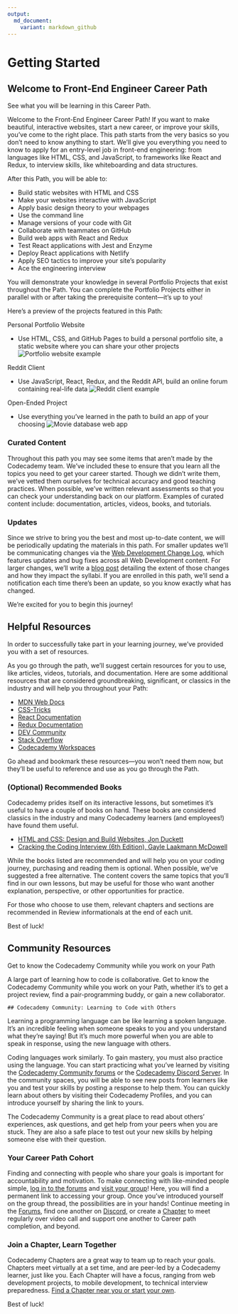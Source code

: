 ```yaml
---
output:
  md_document:
    variant: markdown_github
---
```


# Getting Started

## Welcome to Front-End Engineer Career Path

<div class="gamut-1ag67m1-FlexBox e1tc6bzh0"><p class="gamut-1xdcsrc-Text e8i0p5k0"><span data-testid="markdown" class="markdown__1eeYJ4WPKUcvX_LDDGJR12">See what you will be learning in this Career Path.</span></p><div class="gamut-unqu21-Box-ArticleContentContainer e1xfx7rd1"><div data-testid="markdown" class="spacing-loose__3_R8mSIQ2cspwhDGkCOXTu markdown__1eeYJ4WPKUcvX_LDDGJR12 darkTheme__2i0sjr_RjoITRh35Ld2GzM gamut-gk1onf-ArticleMarkdown e1xfx7rd0"><p class="p__1qg33Igem5pAgn4kPMirjw">Welcome to the Front-End Engineer Career Path! If you want to make beautiful, interactive websites, start a new career, or improve your skills, you’ve come to the right place. This path starts from the very basics so you don’t need to know anything to start. We’ll give you everything you need to know to apply for an entry-level job in front-end engineering: from languages like HTML, CSS, and JavaScript, to frameworks like React and Redux, to interview skills, like whiteboarding and data structures.</p>
<p class="p__1qg33Igem5pAgn4kPMirjw">After this Path, you will be able to:</p>
<ul class="ul__11icM1EC_0uPj3OY0Skp4r">
<li class="li__1KqBjwbWA3ze6V0BvXq9Rx">Build static websites with HTML and CSS</li>
<li class="li__1KqBjwbWA3ze6V0BvXq9Rx">Make your websites interactive with JavaScript</li>
<li class="li__1KqBjwbWA3ze6V0BvXq9Rx">Apply basic design theory to your webpages</li>
<li class="li__1KqBjwbWA3ze6V0BvXq9Rx">Use the command line</li>
<li class="li__1KqBjwbWA3ze6V0BvXq9Rx">Manage versions of your code with Git</li>
<li class="li__1KqBjwbWA3ze6V0BvXq9Rx">Collaborate with teammates on GitHub</li>
<li class="li__1KqBjwbWA3ze6V0BvXq9Rx">Build web apps with React and Redux</li>
<li class="li__1KqBjwbWA3ze6V0BvXq9Rx">Test React applications with Jest and Enzyme</li>
<li class="li__1KqBjwbWA3ze6V0BvXq9Rx">Deploy React applications with Netlify</li>
<li class="li__1KqBjwbWA3ze6V0BvXq9Rx">Apply SEO tactics to improve your site’s popularity</li>
<li class="li__1KqBjwbWA3ze6V0BvXq9Rx">Ace the engineering interview </li>
</ul>
<p class="p__1qg33Igem5pAgn4kPMirjw">You will demonstrate your knowledge in several Portfolio Projects that exist throughout the Path. You can complete the Portfolio Projects either in parallel with or after taking the prerequisite content—it’s up to you! </p>
<p class="p__1qg33Igem5pAgn4kPMirjw">Here’s a preview of the projects featured in this Path:</p>
<p class="p__1qg33Igem5pAgn4kPMirjw">Personal Portfolio Website</p>
<ul class="ul__11icM1EC_0uPj3OY0Skp4r">
<li class="li__1KqBjwbWA3ze6V0BvXq9Rx">Use HTML, CSS, and GitHub Pages to build a personal portfolio site, a static website where you can share your other projects
<img src="https://static-assets.codecademy.com/Paths/front-end-career-path/personal-portfolio-website/personal-portfolio-website-screenshot.png" alt="Portfolio website example" class="img__1JGFO2nlisObc3KeOSGPRp"></li>
</ul>
<p class="p__1qg33Igem5pAgn4kPMirjw">Reddit Client</p>
<ul class="ul__11icM1EC_0uPj3OY0Skp4r">
<li class="li__1KqBjwbWA3ze6V0BvXq9Rx">Use JavaScript, React, Redux, and the Reddit API, build an online forum containing real-life data
<img src="https://static-assets.codecademy.com/Paths/front-end-career-path/reddit-client/reddit-client-loading-slow.gif" alt="Reddit client example" class="img__1JGFO2nlisObc3KeOSGPRp"></li>
</ul>
<p class="p__1qg33Igem5pAgn4kPMirjw">Open-Ended Project</p>
<ul class="ul__11icM1EC_0uPj3OY0Skp4r">
<li class="li__1KqBjwbWA3ze6V0BvXq9Rx">Use everything you’ve learned in the path to build an app of your choosing
<img src="https://static-assets.codecademy.com/Paths/front-end-career-path/open-ended-project/movie-database-screenshot.png" alt="Movie database web app" class="img__1JGFO2nlisObc3KeOSGPRp"></li>
</ul>

### Curated Content

<p class="p__1qg33Igem5pAgn4kPMirjw">Throughout this path you may see some items that aren’t made by the Codecademy team.  We’ve included these to ensure that you learn all the topics you need to get your career started. Though we didn’t write them, we’ve vetted them ourselves for technical accuracy and good teaching practices. When possible, we’ve written relevant assessments so that you can check your understanding back on our platform. Examples of curated content include: documentation, articles, videos, books, and tutorials. </p>

### Updates

<p class="p__1qg33Igem5pAgn4kPMirjw">Since we strive to bring you the best and most up-to-date content, we will be periodically updating the materials in this path. For smaller updates we’ll be communicating changes via the <a target="_blank" class="e14vpv2g1 gamut-xro1w8-ResetElement-Anchor-AnchorBase e1bhhzie0" href="https://www.codecademy.com/articles/change-log-web-development">Web Development Change Log</a>, which features updates and bug fixes across all Web Development content. For larger changes, we’ll write a <a target="_blank" rel="noopener" class="e14vpv2g1 gamut-xro1w8-ResetElement-Anchor-AnchorBase e1bhhzie0" href="https://news.codecademy.com/tag/updates/">blog post</a> detailing the extent of those changes and how they impact the syllabi. If you are enrolled in this path, we’ll send a notification each time there’s been an update, so you know exactly what has changed. </p>
<p class="p__1qg33Igem5pAgn4kPMirjw">We’re excited for you to begin this journey!</p>
</div></div></div>

## Helpful Resources


<div class="gamut-1ag67m1-FlexBox e1tc6bzh0"><p class="gamut-1xdcsrc-Text e8i0p5k0"><span data-testid="markdown" class="markdown__1eeYJ4WPKUcvX_LDDGJR12">In order to successfully take part in your learning journey, we’ve provided you with a set of resources.</span></p><div class="gamut-unqu21-Box-ArticleContentContainer e1xfx7rd1"><div data-testid="markdown" class="spacing-loose__3_R8mSIQ2cspwhDGkCOXTu markdown__1eeYJ4WPKUcvX_LDDGJR12 darkTheme__2i0sjr_RjoITRh35Ld2GzM gamut-gk1onf-ArticleMarkdown e1xfx7rd0"><p class="p__1qg33Igem5pAgn4kPMirjw">As you go through the path, we’ll suggest certain resources for you to use, like articles, videos, tutorials, and documentation. Here are some additional resources that are considered groundbreaking, significant, or classics in the industry and will help you throughout your Path:</p>
<ul class="ul__11icM1EC_0uPj3OY0Skp4r">
<li class="li__1KqBjwbWA3ze6V0BvXq9Rx"><a target="_blank" rel="noopener" class="e14vpv2g1 gamut-xro1w8-ResetElement-Anchor-AnchorBase e1bhhzie0" href="https://developer.mozilla.org/">MDN Web Docs</a></li>
<li class="li__1KqBjwbWA3ze6V0BvXq9Rx"><a target="_blank" rel="noopener" class="e14vpv2g1 gamut-xro1w8-ResetElement-Anchor-AnchorBase e1bhhzie0" href="https://css-tricks.com/">CSS-Tricks</a></li>
<li class="li__1KqBjwbWA3ze6V0BvXq9Rx"><a target="_blank" rel="noopener" class="e14vpv2g1 gamut-xro1w8-ResetElement-Anchor-AnchorBase e1bhhzie0" href="https://reactjs.org/">React Documentation</a></li>
<li class="li__1KqBjwbWA3ze6V0BvXq9Rx"><a target="_blank" rel="noopener" class="e14vpv2g1 gamut-xro1w8-ResetElement-Anchor-AnchorBase e1bhhzie0" href="https://redux.js.org/">Redux Documentation</a></li>
<li class="li__1KqBjwbWA3ze6V0BvXq9Rx"><a target="_blank" rel="noopener" class="e14vpv2g1 gamut-xro1w8-ResetElement-Anchor-AnchorBase e1bhhzie0" href="https://dev.to/">DEV Community</a></li>
<li class="li__1KqBjwbWA3ze6V0BvXq9Rx"><a target="_blank" rel="noopener" class="e14vpv2g1 gamut-xro1w8-ResetElement-Anchor-AnchorBase e1bhhzie0" href="https://stackoverflow.com/">Stack Overflow</a></li>
<li class="li__1KqBjwbWA3ze6V0BvXq9Rx"><a target="_blank" class="e14vpv2g1 gamut-xro1w8-ResetElement-Anchor-AnchorBase e1bhhzie0" href="https://www.codecademy.com/workspaces/new">Codecademy Workspaces</a></li>
</ul>
<p class="p__1qg33Igem5pAgn4kPMirjw">Go ahead and bookmark these resources—you won’t need them now, but they’ll be useful to reference and use as you go through the Path. </p>

### (Optional) Recommended Books

<p class="p__1qg33Igem5pAgn4kPMirjw">Codecademy prides itself on its interactive lessons, but sometimes it’s useful to have a couple of books on hand. These books are considered classics in the industry and many Codecademy learners (and employees!) have found them useful.  </p>
<ul class="ul__11icM1EC_0uPj3OY0Skp4r">
<li class="li__1KqBjwbWA3ze6V0BvXq9Rx"><a target="_blank" rel="noopener" class="e14vpv2g1 gamut-xro1w8-ResetElement-Anchor-AnchorBase e1bhhzie0" href="https://bookshop.org/books/html-and-css-design-and-build-websites/9781118008188">HTML and CSS: Design and Build Websites, Jon Duckett</a></li>
<li class="li__1KqBjwbWA3ze6V0BvXq9Rx"><a target="_blank" rel="noopener" class="e14vpv2g1 gamut-xro1w8-ResetElement-Anchor-AnchorBase e1bhhzie0" href="https://bookshop.org/books/cracking-the-coding-interview-189-programming-questions-and-solutions/9780984782857">Cracking the Coding Interview (6th Edition), Gayle Laakmann McDowell</a></li>
</ul>
<p class="p__1qg33Igem5pAgn4kPMirjw">While the books listed are recommended and will help you on your coding journey, purchasing and reading them is optional. When possible, we’ve suggested a free alternative. The content covers the same topics that you’ll find in our own lessons, but may be useful for those who want another explanation, perspective, or other opportunities for practice.</p>
<p class="p__1qg33Igem5pAgn4kPMirjw">For those who choose to use them, relevant chapters and sections are recommended in Review informationals at the end of each unit.</p>
<p class="p__1qg33Igem5pAgn4kPMirjw">Best of luck!</p>
</div></div></div>

## Community Resources

<div class="gamut-1ag67m1-FlexBox e1tc6bzh0"><p class="gamut-1xdcsrc-Text e8i0p5k0"><span data-testid="markdown" class="markdown__1eeYJ4WPKUcvX_LDDGJR12">Get to know the Codecademy Community while you work on your Path</span></p><div class="gamut-unqu21-Box-ArticleContentContainer e1xfx7rd1"><div data-testid="markdown" class="spacing-loose__3_R8mSIQ2cspwhDGkCOXTu markdown__1eeYJ4WPKUcvX_LDDGJR12 darkTheme__2i0sjr_RjoITRh35Ld2GzM gamut-gk1onf-ArticleMarkdown e1xfx7rd0"><p class="p__1qg33Igem5pAgn4kPMirjw">A large part of learning how to code is collaborative. Get to know the Codecademy Community while you work on your Path, whether it’s to get a project review, find a pair-programming buddy, or gain a new collaborator. </p>

    ## Codecademy Community: Learning to Code with Others
    
<p class="p__1qg33Igem5pAgn4kPMirjw">Learning a programming language can be like learning a spoken language. It’s an incredible feeling when someone speaks to you and you understand what they’re saying! But it’s much more powerful when you are able to speak in response, using the new language with others.</p>
<p class="p__1qg33Igem5pAgn4kPMirjw">Coding languages work similarly. To gain mastery, you must also practice using the language.
You can start practicing what you’ve learned by visiting the <a target="_blank" rel="noopener" class="e14vpv2g1 gamut-xro1w8-ResetElement-Anchor-AnchorBase e1bhhzie0" href="https://discuss.codecademy.com">Codecademy Community forums</a> or the <a target="_blank" rel="noopener" class="e14vpv2g1 gamut-xro1w8-ResetElement-Anchor-AnchorBase e1bhhzie0" href="https://discord.com/invite/codecademy">Codecademy Discord Server</a>. In the community spaces, you will be able to see new posts from learners like you and test your skills by posting a response to help them. You can quickly learn about others by visiting their Codecademy Profiles, and you can introduce yourself by sharing the link to yours. </p>
<p class="p__1qg33Igem5pAgn4kPMirjw">The Codecademy Community is a great place to read about others’ experiences, ask questions, and get help from your peers when you are stuck. They are also a safe place to test out your new skills by helping someone else with their question.</p>

### Your Career Path Cohort

<p class="p__1qg33Igem5pAgn4kPMirjw">Finding and connecting with people who share your goals is important for accountability and motivation. To make connecting with like-minded people simple, <a target="_blank" rel="noopener" class="e14vpv2g1 gamut-xro1w8-ResetElement-Anchor-AnchorBase e1bhhzie0" href="https://discuss.codecademy.com">log in to the forums</a> and <a target="_blank" rel="noopener" class="e14vpv2g1 gamut-xro1w8-ResetElement-Anchor-AnchorBase e1bhhzie0" href="http://codecademy.com/cohorts/front-end-engineer-career-path">visit your group</a>! Here, you will find a permanent link to accessing your group. Once you’ve introduced yourself on the group thread, the possibilities are in your hands! Continue meeting in the <a target="_blank" rel="noopener" class="e14vpv2g1 gamut-xro1w8-ResetElement-Anchor-AnchorBase e1bhhzie0" href="https://discuss.codecademy.com">Forums</a>, find one another on <a target="_blank" rel="noopener" class="e14vpv2g1 gamut-xro1w8-ResetElement-Anchor-AnchorBase e1bhhzie0" href="https://discord.com/invite/codecademy">Discord</a>, or create a <a target="_blank" rel="noopener" class="e14vpv2g1 gamut-xro1w8-ResetElement-Anchor-AnchorBase e1bhhzie0" href="https://community.codecademy.com">Chapter</a> to meet regularly over video call and support one another to Career path completion, and beyond. </p>

### Join a Chapter, Learn Together

<p class="p__1qg33Igem5pAgn4kPMirjw">Codecademy Chapters are a great way to team up to reach your goals. Chapters meet virtually at a set time, and are peer-led by a Codecademy learner, just like you. Each Chapter will have a focus, ranging from web development projects, to mobile development, to technical interview preparedness. <a target="_blank" rel="noopener" class="e14vpv2g1 gamut-xro1w8-ResetElement-Anchor-AnchorBase e1bhhzie0" href="https://community.codecademy.com">Find a Chapter near you or start your own</a>. </p>
<p class="p__1qg33Igem5pAgn4kPMirjw">Best of luck!</p>
</div></div></div>